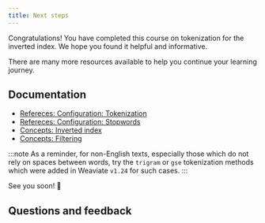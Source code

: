 ```yaml
---
title: Next steps
---
```


Congratulations! You have completed this course on tokenization for the inverted index. We hope you found it helpful and informative.

There are many more resources available to help you continue your learning journey.

## Documentation

- [Refereces: Configuration: Tokenization](/weaviate/config-refs/collections.mdx#tokenization)
- [Refereces: Configuration: Stopwords](/weaviate/config-refs/indexing/inverted-index.mdx#stopwords)
- [Concepts: Inverted index](/weaviate/concepts/indexing/inverted-index.md)
- [Concepts: Filtering](/weaviate/concepts/filtering.md)

:::note
As a reminder, for non-English texts, especially those which do not rely on spaces between words, try the `trigram` or `gse` tokenization methods which were added in Weaviate `v1.24` for such cases.
:::


<CTASocials />

See you soon! 👋

## Questions and feedback


<DocsFeedback/>
